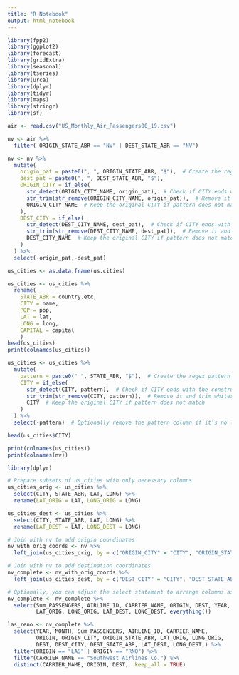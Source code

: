 ---
title: "R Notebook"
output: html_notebook
---

```{r}
library(fpp2)
library(ggplot2)
library(forecast)
library(gridExtra)
library(seasonal)
library(tseries)
library(urca)
library(dplyr)
library(tidyr)
library(maps)
library(stringr)
library(sf)
```

```{r}
air <- read.csv("US_Monthly_Air_Passengers00_19.csv")

nv <- air %>%
  filter( ORIGIN_STATE_ABR == "NV" | DEST_STATE_ABR == "NV")


```

```{r}
nv <- nv %>%
  mutate(
    origin_pat = paste0(", ", ORIGIN_STATE_ABR, "$"),  # Create the regex pattern for matching
    dest_pat = paste0(", ", DEST_STATE_ABR, "$"),
    ORIGIN_CITY = if_else(
      str_detect(ORIGIN_CITY_NAME, origin_pat),  # Check if CITY ends with the constructed pattern
      str_trim(str_remove(ORIGIN_CITY_NAME, origin_pat)),  # Remove it and trim whitespace
      ORIGIN_CITY_NAME  # Keep the original CITY if pattern does not match
    ),
    DEST_CITY = if_else(
      str_detect(DEST_CITY_NAME, dest_pat),  # Check if CITY ends with the constructed pattern
      str_trim(str_remove(DEST_CITY_NAME, dest_pat)),  # Remove it and trim whitespace
      DEST_CITY_NAME  # Keep the original CITY if pattern does not match
    )
  ) %>%
  select(-origin_pat,-dest_pat) 
```

```{r}
us_cities <- as.data.frame(us.cities)

us_cities <- us_cities %>% 
  rename(
    STATE_ABR = country.etc,
    CITY = name,
    POP = pop,
    LAT = lat,
    LONG = long,
    CAPITAL = capital
    )
head(us_cities)
print(colnames(us_cities))
```

```{r}
us_cities <- us_cities %>%
  mutate(
    pattern = paste0(" ", STATE_ABR, "$"),  # Create the regex pattern for matching
    CITY = if_else(
      str_detect(CITY, pattern),  # Check if CITY ends with the constructed pattern
      str_trim(str_remove(CITY, pattern)),  # Remove it and trim whitespace
      CITY  # Keep the original CITY if pattern does not match
    )
  ) %>%
  select(-pattern)  # Optionally remove the pattern column if it's no longer needed

```

```{r}
head(us_cities$CITY)
```

```{r}
print(colnames(us_cities))
print(colnames(nv))
```

```{r}
library(dplyr)

# Prepare subsets of us_cities with only necessary columns
us_cities_orig <- us_cities %>%
  select(CITY, STATE_ABR, LAT, LONG) %>%
  rename(LAT_ORIG = LAT, LONG_ORIG = LONG)

us_cities_dest <- us_cities %>%
  select(CITY, STATE_ABR, LAT, LONG) %>%
  rename(LAT_DEST = LAT, LONG_DEST = LONG)

# Join with nv to add origin coordinates
nv_with_orig_coords <- nv %>%
  left_join(us_cities_orig, by = c("ORIGIN_CITY" = "CITY", "ORIGIN_STATE_ABR" = "STATE_ABR"))

# Join with nv to add destination coordinates
nv_complete <- nv_with_orig_coords %>%
  left_join(us_cities_dest, by = c("DEST_CITY" = "CITY", "DEST_STATE_ABR" = "STATE_ABR"))

# Optionally, you can adjust the select statement to arrange columns as needed
nv_complete <- nv_complete %>%
  select(Sum_PASSENGERS, AIRLINE_ID, CARRIER_NAME, ORIGIN, DEST, YEAR, MONTH,
         LAT_ORIG, LONG_ORIG, LAT_DEST, LONG_DEST, everything())

```

```{r}
las_reno <- nv_complete %>%
  select(YEAR, MONTH, Sum_PASSENGERS, AIRLINE_ID, CARRIER_NAME,
         ORIGIN, ORIGIN_CITY, ORIGIN_STATE_ABR, LAT_ORIG, LONG_ORIG,
         DEST, DEST_CITY, DEST_STATE_ABR, LAT_DEST, LONG_DEST,) %>%
  filter(ORIGIN == "LAS" | ORIGIN == "RNO") %>%
  filter(CARRIER_NAME == "Southwest Airlines Co.") %>%
  distinct(CARRIER_NAME, ORIGIN, DEST, .keep_all = TRUE)

```
